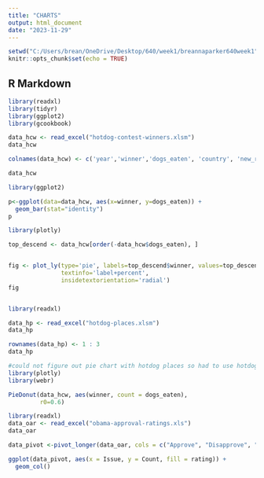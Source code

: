 ```yaml
---
title: "CHARTS"
output: html_document
date: "2023-11-29"
---
```



```r
setwd("C:/Users/brean/OneDrive/Desktop/640/week1/breannaparker640week1")
knitr::opts_chunk$set(echo = TRUE)
```

## R Markdown

```r
library(readxl)
library(tidyr) 
library(ggplot2)
library(gcookbook)

data_hcw <- read_excel("hotdog-contest-winners.xlsm")
data_hcw

```
```r
colnames(data_hcw) <- c('year','winner','dogs_eaten', 'country', 'new_record')

data_hcw

```
```r
library(ggplot2)

p<-ggplot(data=data_hcw, aes(x=winner, y=dogs_eaten)) +
  geom_bar(stat="identity")
p


```

```r

library(plotly)

top_descend <- data_hcw[order(-data_hcw$dogs_eaten), ]


fig <- plot_ly(type='pie', labels=top_descend$winner, values=top_descend$dogs_eaten, 
               textinfo='label+percent',
               insidetextorientation='radial')
fig



```

```r
library(readxl)

data_hp <- read_excel("hotdog-places.xlsm")
data_hp

```

```r
rownames(data_hp) <- 1 : 3
data_hp

```
 


```r
#could not figure out pie chart with hotdog places so had to use hotdog winners again
library(plotly)
library(webr)

PieDonut(data_hcw, aes(winner, count = dogs_eaten),
         r0=0.6)


```




```r
library(readxl)
data_oar <- read_excel("obama-approval-ratings.xls")
data_oar

```


```r

data_pivot <-pivot_longer(data_oar, cols = c("Approve", "Disapprove", "None"), names_to = "rating", values_to = "Count")


```

```r
ggplot(data_pivot, aes(x = Issue, y = Count, fill = rating)) +
  geom_col()

```





